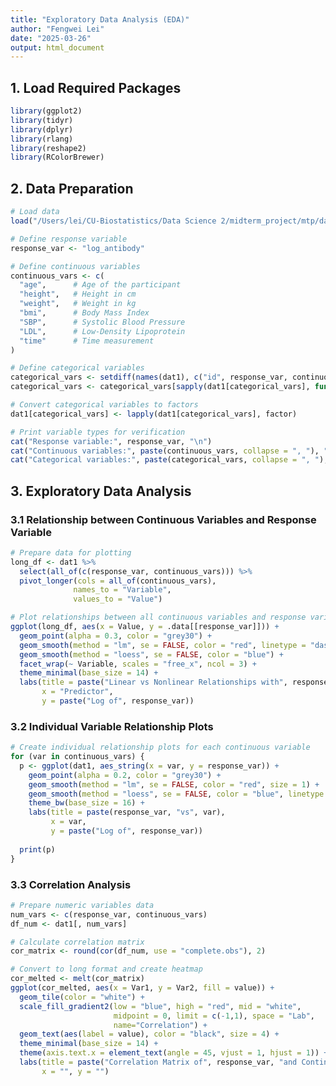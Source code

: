 ```yaml
---
title: "Exploratory Data Analysis (EDA)"
author: "Fengwei Lei"
date: "2025-03-26"
output: html_document
---
```


## 1. Load Required Packages
```r
library(ggplot2)
library(tidyr)
library(dplyr)
library(rlang)
library(reshape2)
library(RColorBrewer)
```

## 2. Data Preparation
```r
# Load data
load("/Users/lei/CU-Biostatistics/Data Science 2/midterm_project/mtp/dat1.RData")

# Define response variable
response_var <- "log_antibody"

# Define continuous variables
continuous_vars <- c(
  "age",      # Age of the participant
  "height",   # Height in cm
  "weight",   # Weight in kg
  "bmi",      # Body Mass Index
  "SBP",      # Systolic Blood Pressure
  "LDL",      # Low-Density Lipoprotein
  "time"      # Time measurement
)

# Define categorical variables
categorical_vars <- setdiff(names(dat1), c("id", response_var, continuous_vars))
categorical_vars <- categorical_vars[sapply(dat1[categorical_vars], function(x) is.numeric(x) || is.factor(x))]

# Convert categorical variables to factors
dat1[categorical_vars] <- lapply(dat1[categorical_vars], factor)

# Print variable types for verification
cat("Response variable:", response_var, "\n")
cat("Continuous variables:", paste(continuous_vars, collapse = ", "), "\n")
cat("Categorical variables:", paste(categorical_vars, collapse = ", "), "\n")
```

## 3. Exploratory Data Analysis

### 3.1 Relationship between Continuous Variables and Response Variable
```r
# Prepare data for plotting
long_df <- dat1 %>%
  select(all_of(c(response_var, continuous_vars))) %>%
  pivot_longer(cols = all_of(continuous_vars), 
              names_to = "Variable", 
              values_to = "Value")

# Plot relationships between all continuous variables and response variable
ggplot(long_df, aes(x = Value, y = .data[[response_var]])) +
  geom_point(alpha = 0.3, color = "grey30") +
  geom_smooth(method = "lm", se = FALSE, color = "red", linetype = "dashed") +    
  geom_smooth(method = "loess", se = FALSE, color = "blue") +                    
  facet_wrap(~ Variable, scales = "free_x", ncol = 3) +
  theme_minimal(base_size = 14) +
  labs(title = paste("Linear vs Nonlinear Relationships with", response_var),
       x = "Predictor", 
       y = paste("Log of", response_var))
```

### 3.2 Individual Variable Relationship Plots
```r
# Create individual relationship plots for each continuous variable
for (var in continuous_vars) {
  p <- ggplot(dat1, aes_string(x = var, y = response_var)) +
    geom_point(alpha = 0.2, color = "grey30") +
    geom_smooth(method = "lm", se = FALSE, color = "red", size = 1) +
    geom_smooth(method = "loess", se = FALSE, color = "blue", linetype = "dashed") +
    theme_bw(base_size = 16) +
    labs(title = paste(response_var, "vs", var),
         x = var,
         y = paste("Log of", response_var))
  
  print(p)
}
```

### 3.3 Correlation Analysis
```r
# Prepare numeric variables data
num_vars <- c(response_var, continuous_vars)
df_num <- dat1[, num_vars]

# Calculate correlation matrix
cor_matrix <- round(cor(df_num, use = "complete.obs"), 2)

# Convert to long format and create heatmap
cor_melted <- melt(cor_matrix)
ggplot(cor_melted, aes(x = Var1, y = Var2, fill = value)) +
  geom_tile(color = "white") +
  scale_fill_gradient2(low = "blue", high = "red", mid = "white",
                       midpoint = 0, limit = c(-1,1), space = "Lab",
                       name="Correlation") +
  geom_text(aes(label = value), color = "black", size = 4) +
  theme_minimal(base_size = 14) +
  theme(axis.text.x = element_text(angle = 45, vjust = 1, hjust = 1)) +
  labs(title = paste("Correlation Matrix of", response_var, "and Continuous Variables"),
       x = "", y = "")
```

